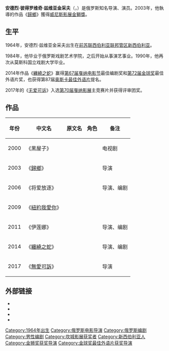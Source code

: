 {{noteTA
|T=zh-hans:安德烈·兹维亚金采夫;zh-hant:安德烈·薩金塞夫;
}}
{{艺人<!--导演、男演员、女演员、男歌手、女歌手、节目主持-->
| 图片     = Andrew Zvyagintzev.jpg
| 图片尺寸 = 250px
| 图片简介 = 安德烈·兹维亚金采夫
| 姓名     = 安德烈·兹维亚金采夫
| 类型     = 男演员
| 原名     = {{lang|ru|Андре́й Звя́гинцев}}
| 綽號     = 
| 国籍     = {{RUS}}
| 民族     = 俄罗斯人
| 出生日期 = {{birth date and age|1964|2|6}}
| 出生地点 = [[苏联|前苏联]][[西伯利亚联邦管区|西伯利亚联邦管区]][[新西伯利亚|新西伯利亚]]
| 逝世日期 = <!--卒年在前生年在后{{death date and age|}} -->
| 逝世地点 = 
| 职业     = 演员、导演
| 语言     = [[英语|英语]]、[[俄语|俄语]]
| 教育程度 = 俄罗斯戏剧艺术学院<br />莫斯科国立戏剧大学
| 宗教信仰 = 东正教
| 配偶     = <!--  {{marriage|姓名||}}  -->
| 儿女     = 
| 父母     = 
| 活跃年代 = 2003年至今
| 代表作   = 《歸鄉》<br>《将爱放逐》<br>《纽约我爱你》<br>《利维坦》
| 经纪公司 = 
| 奖项     =  <!--  {{Awards|award= |year= |title= }} -->
| 网站     = <!-- {{URL|www.example.com}} -->
| IMDb     = 1168657
| cannesfilmawards = '''[[康城影展評審團獎|評審團獎]]'''<br>2017年 《[[當愛不見了|當愛不見了]]》
}}
'''安德烈·彼得罗维奇·兹维亚金采夫'''（{{lang-ru|Андре́й Петро́вич Звя́гинцев}}，{{bd|1964年|2月6日|||catIdx=S }}）是俄罗斯知名导演、演员。2003年，他執導的作品《[[歸鄉|歸鄉]]》獲得[[威尼斯影展|威尼斯影展]][[金獅獎|金獅獎]]。

==生平==
1964年，安德烈·兹维亚金采夫出生在[[苏联|前苏联]][[西伯利亚联邦管区|西伯利亚联邦管区]][[新西伯利亚|新西伯利亚]]。

1984年，他毕业于俄罗斯戏剧艺术学院，之后开始从事演艺事业。1990年，他再次从莫斯科国立戏剧大学毕业。

2014年作品《[[利维坦_(电影)|纏繞之蛇]]》赢得[[第67届戛纳电影节|第67届戛纳电影节]]最佳编剧奖和[[第72届金球奖|第72届金球奖]]最佳外语片奖，也获得第87届[[奥斯卡最佳外语片|奥斯卡最佳外语片]]提名。

2017年的《[[无爱可诉|无爱可诉]]》入选[[第70届戛纳影展|第70届戛纳影展]]主竞赛片并获得评审团奖。

==作品==
{| class="wikitable"
|-
! 年份 !! 中文名 !! 原文名 !! 角色 !!  备注
|-
|  2000 ||  《黑屋子》  ||  {{lang|en|The Black Room }}  ||    ||    电视剧
|-
|  2003 ||  《[[歸鄉|歸鄉]]》  ||  {{lang|ru|Возвращение}}  ||    ||   导演
|-
|  2006 ||  《将爱放逐》  ||  {{lang|ru|Изгнание}}  ||    ||    导演、编剧
|-
|  2009 ||  《[[紐約我愛你|紐約我愛你]]》  ||  {{lang|en|New York, I Love You}}  ||    ||    
|-
|  2011 ||  《伊莲娜》  ||  {{lang|ru|Елена}}  ||    ||    导演、编剧
|-
|  2014 ||  《[[利维坦_(电影)|纏繞之蛇]]》  ||  {{lang|ru|Левиафан}}  ||    ||    导演、编剧
|-
|  2017 ||  《[[無愛可訴|無愛可訴]]》  ||  {{lang|ru|Нелюбовь}}  ||    ||    导演
|}

==外部链接==
* {{Mtime people|904929}}
* {{douban people}}
* {{Official website|http://az-film.com/en/}}
* {{IMDb name|id=1168657}}

{{金狮奖}}
{{Authority control}}
{{DEFAULTSORT:Zvyagintsev, Andrey}}
[[Category:1964年出生|Category:1964年出生]]
[[Category:俄罗斯电影导演|Category:俄罗斯电影导演]]
[[Category:俄罗斯编剧|Category:俄罗斯编剧]]
[[Category:男性编剧|Category:男性编剧]]
[[Category:坎城影展获奖者|Category:坎城影展获奖者]]
[[Category:新西伯利亚人|Category:新西伯利亚人]]
[[Category:金狮奖获奖导演|Category:金狮奖获奖导演]]
[[Category:金球奖最佳外语片获奖导演|Category:金球奖最佳外语片获奖导演]]